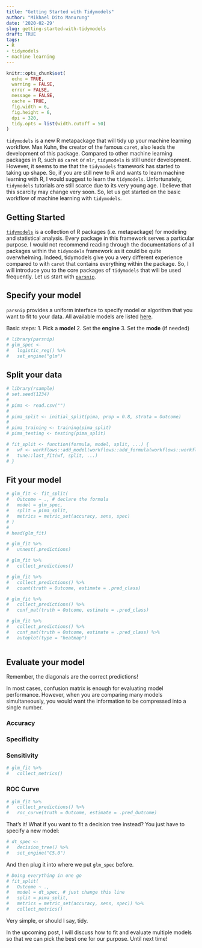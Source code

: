 ```yaml
---
title: "Getting Started with Tidymodels"
author: "Mikhael Dito Manurung"
date: '2020-02-29'
slug: getting-started-with-tidymodels
draft: TRUE
tags:
- R
- tidymodels
- machine learning
---
```


```r
knitr::opts_chunk$set(
  echo = TRUE,
  warning = FALSE,
  error = FALSE,
  message = FALSE,
  cache = TRUE,
  fig.width = 6,
  fig.height = 6,
  dpi = 320,
  tidy.opts = list(width.cutoff = 50)
)

```


`tidymodels` is a new R metapackage that will tidy up your machine learning workflow. Max Kuhn, the creator of the famous `caret`, also leads the development of this package. Compared to other machine learning packages in R, such as `caret` or `mlr`, `tidymodels` is still under development. However, it seems to me that the `tidymodels` framework has started to taking up shape. So, if you are still new to R and wants to learn machine learning with R, I would suggest to learn the `tidymodels`. Unfortunately, `tidymodels` tutorials are still scarce due to its very young age. I believe that this scarcity may change very soon. So, let us get started on the basic workflow of machine learning with `tidymodels`.

## Getting Started

[`tidymodels`](https://github.com/tidymodels/tidymodels) is a collection of R packages (i.e. metapackage) for modeling and statistical analysis. Every package in this framework serves a particular purpose. I would not recommend reading through the documentations of all packages within the `tidymodels` framework as it could be quite overwhelming. Indeed, tidymodels give you a very different experience compared to with `caret` that contains everything within the package. So, I will introduce you to the core packages of `tidymodels` that will be used frequently. Let us start with [`parsnip`](https://tidymodels.github.io/parsnip/).

## Specify your model
`parsnip` provides a uniform interface to specify model or algorithm that you want to fit to your data. All available models are listed [here](https://tidymodels.github.io/parsnip/articles/articles/Models.html).

Basic steps:
1. Pick a **model**
2. Set the **engine**
3. Set the **mode** (if needed)

```r
# library(parsnip)
# glm_spec <- 
#   logistic_reg() %>% 
#   set_engine("glm")
```


## Split your data
```r
# library(rsample)
# set.seed(1234)
# 
# pima <- read.csv("")
# 
# pima_split <- initial_split(pima, prop = 0.8, strata = Outcome)
# 
# pima_training <- training(pima_split)
# pima_testing <- testing(pima_split)
```

```r

# fit_split <- function(formula, model, split, ...) {
#   wf <- workflows::add_model(workflows::add_formula(workflows::workflow(), formula, blueprint = hardhat::default_formula_blueprint(indicators = FALSE)), model)
#   tune::last_fit(wf, split, ...)
# }

```

## Fit your model
```r
# glm_fit <- fit_split(
#   Outcome ~ ., # declare the formula
#   model = glm_spec,
#   split = pima_split,
#   metrics = metric_set(accuracy, sens, spec)
# )
# 
# head(glm_fit)
```


```r
# glm_fit %>% 
#   unnest(.predictions)
```

```r
# glm_fit %>% 
#   collect_predictions()
```

```r
# glm_fit %>% 
#   collect_predictions() %>% 
#   count(truth = Outcome, estimate = .pred_class)
```


```r
# glm_fit %>% 
#   collect_predictions() %>% 
#   conf_mat(truth = Outcome, estimate = .pred_class)
```


```r
# glm_fit %>% 
#   collect_predictions() %>% 
#   conf_mat(truth = Outcome, estimate = .pred_class) %>% 
#   autoplot(type = "heatmap")
           
```


## Evaluate your model
Remember, the diagonals are the correct predictions!

In most cases, confusion matrix is enough for evaluating model performance. However, when you are comparing many models simultaneously, you would want the information to be compressed into a single number. 

### Accuracy

### Specificity

### Sensitivity

```r
# glm_fit %>% 
#   collect_metrics()
```


### ROC Curve

```r
# glm_fit %>% 
#   collect_predictions() %>% 
#   roc_curve(truth = Outcome, estimate = .pred_Outcome)
```



That's it! What if you want to fit a decision tree instead? You just have to specify a new model:

```r
# dt_spec <- 
#   decision_tree() %>% 
#   set_engine("C5.0")
```

And then plug it into where we put `glm_spec` before.

```r
# Doing everything in one go
# fit_split(
#   Outcome ~ ., 
#   model = dt_spec, # just change this line
#   split = pima_split,
#   metrics = metric_set(accuracy, sens, spec)) %>% 
#   collect_metrics()
```

Very simple, or should I say, tidy.

In the upcoming post, I will discuss how to fit and evaluate multiple models so that we can pick the best one for our purpose. Until next time!
